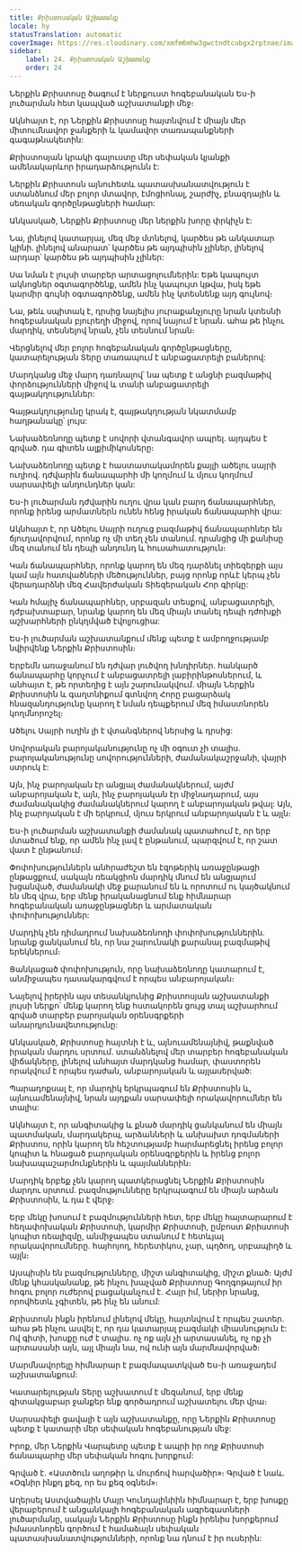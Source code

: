 ```yaml
---
title: Քրիստոսական Աշխատանք
locale: hy
statusTranslation: automatic
coverImage: https://res.cloudinary.com/xmfm6mhw3gwctndtcubgx2rptnae/image/upload/v1741354419/small_cover_la_gran_rebelion_28716e29d2.webp
sidebar:
    label: 24. Քրիստոսական Աշխատանք
    order: 24
---
```

Ներքին Քրիստոսը ծագում է ներքուստ հոգեբանական Ես-ի լուծարման հետ կապված աշխատանքի մեջ։

Ակնհայտ է, որ Ներքին Քրիստոսը հայտնվում է միայն մեր միտումնավոր ջանքերի և կամավոր տառապանքների գագաթնակետին:

Քրիստոսյան կրակի գալուստը մեր սեփական կյանքի ամենակարևոր իրադարձությունն է:

Ներքին Քրիստոսն այնուհետև պատասխանատվություն է ստանձնում մեր բոլոր մտավոր, էմոցիոնալ, շարժիչ, բնազդային և սեռական գործընթացների համար:

Անկասկած, Ներքին Քրիստոսը մեր ներքին խորը փրկիչն է:

Նա, լինելով կատարյալ, մեզ մեջ մտնելով, կարծես թե անկատար կլինի. լինելով անարատ՝ կարծես թե այդպիսին չլիներ, լինելով արդար՝ կարծես թե այդպիսին չլիներ:

Սա նման է լույսի տարբեր արտացոլումներին: Եթե կապույտ ակնոցներ օգտագործենք, ամեն ինչ կապույտ կթվա, իսկ եթե կարմիր գույնի օգտագործենք, ամեն ինչ կտեսնենք այդ գույնով։

Նա, թեև սպիտակ է, դրսից նայելիս յուրաքանչյուրը նրան կտեսնի հոգեբանական բյուրեղի միջով, որով նայում է նրան. ահա թե ինչու մարդիկ, տեսնելով նրան, չեն տեսնում նրան։

Վերցնելով մեր բոլոր հոգեբանական գործընթացները, կատարելության Տերը տառապում է անբացատրելի բաներով:

Մարդկանց մեջ մարդ դառնալով՝ նա պետք է անցնի բազմաթիվ փորձությունների միջով և տանի անբացատրելի գայթակղություններ:

Գայթակղությունը կրակ է, գայթակղության նկատմամբ հաղթանակը՝ լույս:

Նախաձեռնողը պետք է սովորի վտանգավոր ապրել. այդպես է գրված. դա գիտեն ալքիմիկոսները։

Նախաձեռնողը պետք է հաստատակամորեն քայլի ածելու սայրի ուղիով. դժվարին ճանապարհի մի կողմում և մյուս կողմում սարսափելի անդունդներ կան:

Ես-ի լուծարման դժվարին ուղու վրա կան բարդ ճանապարհներ, որոնք իրենց արմատներն ունեն հենց իրական ճանապարհի վրա:

Ակնհայտ է, որ Ածելու Սայրի ուղուց բազմաթիվ ճանապարհներ են ճյուղավորվում, որոնք ոչ մի տեղ չեն տանում. դրանցից մի քանիսը մեզ տանում են դեպի անդունդ և հուսահատություն։

Կան ճանապարհներ, որոնք կարող են մեզ դարձնել տիեզերքի այս կամ այն հատվածների մեծություններ, բայց որոնք որևէ կերպ չեն վերադարձնի մեզ Հավերժական Տիեզերական Հոր գիրկը:

Կան հմայիչ ճանապարհներ, սրբազան տեսքով, անբացատրելի, դժբախտաբար, նրանք կարող են մեզ միայն տանել դեպի դժոխքի աշխարհների ընկղմված էվոլյուցիա:

Ես-ի լուծարման աշխատանքում մենք պետք է ամբողջությամբ նվիրվենք Ներքին Քրիստոսին։

Երբեմն առաջանում են դժվար լուծվող խնդիրներ. հանկարծ ճանապարհը կորչում է անբացատրելի լաբիրինթոսներում, և անհայտ է, թե որտեղից է այն շարունակվում. միայն Ներքին Քրիստոսին և գաղտնիքում գտնվող Հորը բացարձակ հնազանդությունը կարող է նման դեպքերում մեզ իմաստնորեն կողմնորոշել։

Ածելու Սայրի ուղին լի է վտանգներով ներսից և դրսից:

Սովորական բարոյականությունը ոչ մի օգուտ չի տալիս. բարոյականությունը սովորությունների, ժամանակաշրջանի, վայրի ստրուկ է:

Այն, ինչ բարոյական էր անցյալ ժամանակներում, այժմ անբարոյական է, այն, ինչ բարոյական էր միջնադարում, այս ժամանակակից ժամանակներում կարող է անբարոյական թվալ: Այն, ինչ բարոյական է մի երկրում, մյուս երկրում անբարոյական է և այլն։

Ես-ի լուծարման աշխատանքի ժամանակ պատահում է, որ երբ մտածում ենք, որ ամեն ինչ լավ է ընթանում, պարզվում է, որ շատ վատ է ընթանում։

Փոփոխություններն անհրաժեշտ են էզոթերիկ առաջընթացի ընթացքում, սակայն ռեակցիոն մարդիկ մնում են անցյալում խցանված, ժամանակի մեջ քարանում են և որոտում ու կայծակնում են մեզ վրա, երբ մենք իրականացնում ենք հիմնարար հոգեբանական առաջընթացներ և արմատական փոփոխություններ:

Մարդիկ չեն դիմադրում նախաձեռնողի փոփոխություններին. նրանք ցանկանում են, որ նա շարունակի քարանալ բազմաթիվ երեկներում։

Ցանկացած փոփոխություն, որը նախաձեռնողը կատարում է, անմիջապես դասակարգվում է որպես անբարոյական։

Նայելով իրերին այս տեսանկյունից Քրիստոսյան աշխատանքի լույսի ներքո՝ մենք կարող ենք հստակորեն ցույց տալ աշխարհում գրված տարբեր բարոյական օրենսգրքերի անարդյունավետությունը:

Անկասկած, Քրիստոսը հայտնի է և, այնուամենայնիվ, թաքնված իրական մարդու սրտում. ստանձնելով մեր տարբեր հոգեբանական վիճակները, լինելով անհայտ մարդկանց համար, փաստորեն որակվում է որպես դաժան, անբարոյական և այլասերված:

Պարադոքսալ է, որ մարդիկ երկրպագում են Քրիստոսին և, այնուամենայնիվ, նրան այդքան սարսափելի որակավորումներ են տալիս:

Ակնհայտ է, որ անգիտակից և քնած մարդիկ ցանկանում են միայն պատմական, մարդակերպ, արձանների և անխախտ դոգմաների Քրիստոս, որին կարող են հեշտությամբ հարմարեցնել իրենց բոլոր կոպիտ և հնացած բարոյական օրենսգրքերին և իրենց բոլոր նախապաշարմունքներին և պայմաններին։

Մարդիկ երբեք չեն կարող պատկերացնել Ներքին Քրիստոսին մարդու սրտում. բազմությունները երկրպագում են միայն արձան Քրիստոսին, և դա է վերջ։

Երբ մեկը խոսում է բազմությունների հետ, երբ մեկը հայտարարում է հեղափոխական Քրիստոսի, կարմիր Քրիստոսի, ըմբոստ Քրիստոսի կոպիտ ռեալիզմը, անմիջապես ստանում է հետևյալ որակավորումները. հայհոյող, հերետիկոս, չար, պղծող, սրբապիղծ և այլն։

Այսպիսին են բազմությունները, միշտ անգիտակից, միշտ քնած։ Այժմ մենք կհասկանանք, թե ինչու խաչված Քրիստոսը Գողգոթայում իր հոգու բոլոր ուժերով բացականչում է. Հայր իմ, ներիր նրանց, որովհետև չգիտեն, թե ինչ են անում:

Քրիստոսն ինքն իրենում լինելով մեկը, հայտնվում է որպես շատեր. ահա թե ինչու ասվել է, որ դա կատարյալ բազմակի միասնություն է: Ով գիտի, խոսքը ուժ է տալիս. ոչ ոք այն չի արտասանել, ոչ ոք չի արտասանի այն, այլ միայն նա, ով ունի այն մարմնավորված։

Մարմնավորելը հիմնարար է բազմապատկված Ես-ի առաջադեմ աշխատանքում:

Կատարելության Տերը աշխատում է մեզանում, երբ մենք գիտակցաբար ջանքեր ենք գործադրում աշխատելու մեր վրա։

Սարսափելի ցավալի է այն աշխատանքը, որը Ներքին Քրիստոսը պետք է կատարի մեր սեփական հոգեբանության մեջ:

Իրոք, մեր Ներքին Վարպետը պետք է ապրի իր ողջ Քրիստոսի ճանապարհը մեր սեփական հոգու խորքում:

Գրված է. «Աստծուն աղոթիր և մուրճով հարվածիր»։ Գրված է նաև. «Օգնիր ինքդ քեզ, որ ես քեզ օգնեմ»։

Աղերսել Աստվածային Մայր Կունդալինիին հիմնարար է, երբ խոսքը վերաբերում է անցանկալի հոգեբանական ագրեգատների լուծարմանը, սակայն Ներքին Քրիստոսը ինքն իրենիս խորքերում իմաստնորեն գործում է համաձայն սեփական պատասխանատվությունների, որոնք նա դնում է իր ուսերին:
